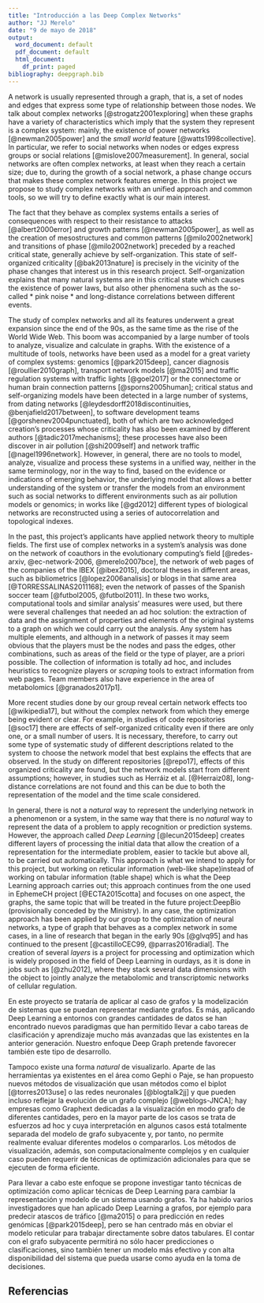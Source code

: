 ```yaml
---
title: "Introducción a las Deep Complex Networks"
author: "JJ Merelo"
date: "9 de mayo de 2018"
output:
  word_document: default
  pdf_document: default
  html_document:
    df_print: paged
bibliography: deepgraph.bib
---
```


A network is usually represented through a graph, that is, a set of nodes and edges that express some type of relationship between those nodes. We talk about complex networks [@strogatz2001exploring] when these graphs have a variety of characteristics which imply that the system they represent is a complex system: mainly, the existence of power networks [@newman2005power] and the *small world* feature [@watts1998collective]. In particular, we refer to social networks when nodes or edges express groups or social relations [@mislove2007measurement]. In general, social networks are often complex networks, at least when they reach a certain size; due to, during the growth of a social network, a phase change occurs that makes these complex network features emerge. In this project we propose to study complex networks with an unified approach and common tools, so we will try to define exactly what is our main interest.

The fact that they behave as complex systems entails a series of consequences with respect to their resistance to attacks [@albert2000error] and growth patterns [@newman2005power], as well as the creation of mesostructures and common patterns [@milo2002network] and transitions of phase [@milo2002network] preceded by a reached critical state, generally achieve by self-organization. This state of self-organized criticality [@bak2013nature] is precisely in the vicinity of the phase changes that interest us in this research project. Self-organization explains that many natural systems are in this critical state which causes the existence of power laws, but also other phenomena such as the so-called * pink noise * and long-distance correlations between different events.

The study of complex networks and all its features underwent a great expansion since the end of the 90s, as the same time as the rise of the World Wide Web. This boom was accompanied by a large number of tools to analyze, visualize and calculate in graphs. With the existence of a multitude of tools, networks have been used as a model for a great variety of complex systems: genomics [@park2015deep], cancer diagnosis [@roullier2010graph], transport network models [@ma2015] and traffic regulation systems with traffic lights [@goel2017] or the connectome or human brain connection patterns [@sporns2005human]; critical status and self-organizing models have been detected in a large number of systems, from dating networks [@leydesdorff2018discontinuities, @benjafield2017between], to software development teams [@gorshenev2004punctuated], both of which are two acknowledged creation's processes whose criticality has also been examined by different authors [@tadic2017mechanisms]; these processes have also been discover in air pollution [@shi2009self] and network traffic [@nagel1996network]. However, in general, there are no tools to model, analyze, visualize and process these systems in a unified way, neither in the same terminology, nor in the way to find, based on the evidence or indications of emerging behavior, the underlying model that allows a better understanding of the system or transfer the models from an environment such as social networks to different environments such as air pollution models or genomics; in works like [@gd2012] different types of biological networks are reconstructed using a series of autocorrelation and topological indexes.

In the past, this project's applicants have applied network theory to multiple fields. The first use of complex networks in a system's  analysis was done on the network of coauthors in the evolutionary computing's field [@redes-arxiv, @ec-network-2006, @merelo2007bce], the network of web pages of the companies of the IBEX [@ibex2015], doctoral theses in different areas, such as bibliometrics [@lopez2006analisis] or blogs in that same area [@TORRESSALINAS2011168]; even the network of passes of the Spanish soccer team [@futbol2005, @futbol2011]. In these two works, computational tools and similar analysis' measures were used, but there were several challenges that needed an ad hoc solution: the extraction of data and the assignment of properties and elements of the original systems to a graph on which we could carry out the analysis. Any system has multiple elements, and although in a network of passes it may seem obvious that the players must be the nodes and pass the edges, other combinations, such as areas of the field or the type of player, are a priori possible. The collection of information is totally ad hoc, and includes heuristics to recognize players or *scraping* tools to extract information from web pages. Team members also have experience in the area of ​​metabolomics [@granados2017p1].

More recent studies done by our group reveal certain network effects too [@wikipedia17], but without the complex network from which they emerge being evident or clear. For example, in studies of code repositories [@soc17] there are effects of self-organized criticality even if there are only one, or a small number of users. It is necessary, therefore, to carry out some type of systematic study of different descriptions related to the system to choose the network model that best explains the effects that are observed. In the study on different repositories [@repo17], effects of this organized criticality are found, but the network models start from different assumptions; however, in studies such as Herráiz et al. [@Herraiz08], long-distance correlations are not found and this can be due to both the representation of the model and the time scale considered.

In general, there is not a *natural* way to represent the underlying network in a phenomenon or a system, in the same way that there is no *natural* way to represent the data of a problem to apply recognition or prediction systems. However, the approach called *Deep Learning* [@lecun2015deep] creates different layers of processing the initial data that allow the creation of a representation for the intermediate problem, easier to tackle but above all, to be carried out automatically.
This approach is what we intend to apply for this project, but working on reticular information (web-like shape)instead of working on tabular information (table shape) which is what the Deep Learning approach carries out; this approach continues from the one used in EphemeCH project [@ECTA2015cotta] and focuses on one aspect, the graphs, the same topic that will be treated in the future project:DeepBio (provisionally conceded by the Ministry). In any case, the optimization approach has been applied by our group to the optimization of neural networks, a type of graph that behaves as a complex network in some cases, in a line of research that began in the early 90s [@glvq95] and has continued to the present [@castilloCEC99, @parras2016radial]. The creation of several *layers* is a project for processing and optimization which is widely proposed in the field of Deep Learning in ourdays, as it is done in jobs such as [@zhu2012], where they stack several data dimensions with the object to jointly analyze the metabolomic and transcriptomic networks of cellular regulation.

En este proyecto se trataría de aplicar al caso de grafos y la modelización de sistemas que se puedan representar mediante grafos. Es más, aplicando Deep Learning a entornos con grandes cantidades de datos se han encontrado nuevos paradigmas que han permitido llevar a cabo tareas de clasificación y aprendizaje mucho más avanzadas que las existentes en la anterior generación. Nuestro enfoque Deep Graph pretende favorecer también este tipo de desarrollo.

Tampoco existe una forma *natural* de visualizarlo. Aparte de las herramientas ya existentes en el área como Gephi o Paje, se han propuesto nuevos métodos de visualización que usan métodos como el biplot [@torres2013use] o las redes neuronales [@blogtalk2jj] y que pueden incluso reflejar la evolución de un grafo complejo [@weblogs-JNCA]; hay empresas como Graphext dedicadas a la visualización en modo grafo de diferentes cantidades, pero en la mayor parte de los casos se trata de esfuerzos ad hoc y cuya interpretación en algunos casos está totalmente separada del modelo de grafo subyacente y, por tanto, no permite realmente evaluar diferentes modelos o compararlos. Los métodos de visualización, además, son computacionalmente complejos y en cualquier caso pueden requerir de técnicas de optimización adicionales para que se ejecuten de forma eficiente. 

Para llevar a cabo este enfoque se propone investigar tanto técnicas de optimización como aplicar técnicas de Deep Learning para cambiar la representación y modelo de un sistema usando grafos. Ya ha habido varios investigadores que han aplicado Deep Learning a grafos, por ejemplo para predecir atascos de tráfico [@ma2015] o para predicción en redes genómicas [@park2015deep], pero se han centrado más en obviar el modelo reticular para trabajar directamente sobre datos tabulares. El contar con el grafo subyacente permitirá no sólo hacer predicciones o clasificaciones, sino también tener un modelo más efectivo y con alta disponibilidad del sistema que pueda usarse como ayuda en la toma de decisiones.


## Referencias

